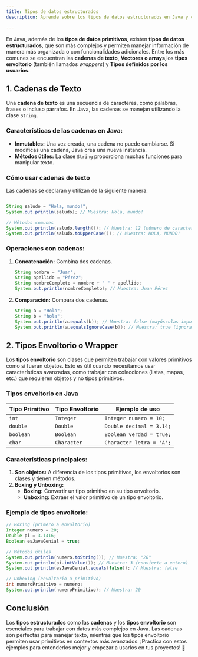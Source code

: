 ```yaml
---
title: Tipos de datos estructurados
description: Aprende sobre los tipos de datos estructurados en Java y cómo se utilizan.

---
```


En Java, además de los **tipos de datos primitivos**, existen **tipos de datos estructurados**, que son más complejos y permiten manejar información de manera más organizada o con funcionalidades adicionales. Entre los más comunes se encuentran las **cadenas de texto**, **Vectores o arrays**,los **tipos envoltorio** (también llamados *wrappers*) y **Tipos definidos por los usuarios**.

## 1. **Cadenas de Texto**

Una **cadena de texto** es una secuencia de caracteres, como palabras, frases o incluso párrafos. En Java, las cadenas se manejan utilizando la clase `String`.

### Características de las cadenas en Java:
- **Inmutables:** Una vez creada, una cadena no puede cambiarse. Si modificas una cadena, Java crea una nueva instancia.
- **Métodos útiles:** La clase `String` proporciona muchas funciones para manipular texto.

### Cómo usar cadenas de texto
Las cadenas se declaran y utilizan de la siguiente manera:

```java

String saludo = "Hola, mundo!";
System.out.println(saludo); // Muestra: Hola, mundo!

// Métodos comunes
System.out.println(saludo.length()); // Muestra: 12 (número de caracteres)
System.out.println(saludo.toUpperCase()); // Muestra: HOLA, MUNDO!
```

### Operaciones con cadenas:
1. **Concatenación:** Combina dos cadenas.
   ```java
   String nombre = "Juan";
   String apellido = "Pérez";
   String nombreCompleto = nombre + " " + apellido;
   System.out.println(nombreCompleto); // Muestra: Juan Pérez
   ```

2. **Comparación:** Compara dos cadenas.
   ```java
   String a = "Hola";
   String b = "hola";
   System.out.println(a.equals(b)); // Muestra: false (mayúsculas importan)
   System.out.println(a.equalsIgnoreCase(b)); // Muestra: true (ignora mayúsculas)
   ```

## 2. **Tipos Envoltorio o Wrapper**

Los **tipos envoltorio** son clases que permiten trabajar con valores primitivos como si fueran objetos. Esto es útil cuando necesitamos usar características avanzadas, como trabajar con colecciones (listas, mapas, etc.) que requieren objetos y no tipos primitivos.

### Tipos envoltorio en Java

| Tipo Primitivo | Tipo Envoltorio | Ejemplo de uso          |
|----------------|----------------|-------------------------|
| `int`          | `Integer`      | `Integer numero = 10;`  |
| `double`       | `Double`       | `Double decimal = 3.14;`|
| `boolean`      | `Boolean`      | `Boolean verdad = true;`|
| `char`         | `Character`    | `Character letra = 'A';`|

### Características principales:
1. **Son objetos:** A diferencia de los tipos primitivos, los envoltorios son clases y tienen métodos.
2. **Boxing y Unboxing:**
   - **Boxing:** Convertir un tipo primitivo en su tipo envoltorio.
   - **Unboxing:** Extraer el valor primitivo de un tipo envoltorio.

### Ejemplo de tipos envoltorio:

```java
// Boxing (primero a envoltorio)
Integer numero = 20;
Double pi = 3.1416;
Boolean esJavaGenial = true;

// Métodos útiles
System.out.println(numero.toString()); // Muestra: "20"
System.out.println(pi.intValue()); // Muestra: 3 (convierte a entero)
System.out.println(esJavaGenial.equals(false)); // Muestra: false

// Unboxing (envoltorio a primitivo)
int numeroPrimitivo = numero;
System.out.println(numeroPrimitivo); // Muestra: 20
```

## Conclusión

Los **tipos estructurados** como las **cadenas** y los **tipos envoltorio** son esenciales para trabajar con datos más complejos en Java. Las cadenas son perfectas para manejar texto, mientras que los tipos envoltorio permiten usar primitivos en contextos más avanzados. ¡Practica con estos ejemplos para entenderlos mejor y empezar a usarlos en tus proyectos! 🚀
